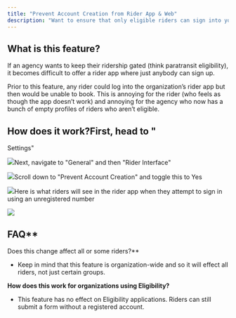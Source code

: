```yaml
---
title: "Prevent Account Creation from Rider App & Web"
description: "Want to ensure that only eligible riders can sign into your organization's Rider App? This feature is for you!"
---
```


## What is this feature?

If an agency wants to keep their ridership gated (think paratransit eligibility), it becomes difficult to offer a rider app where just anybody can sign up.

Prior to this feature, any rider could log into the organization’s rider app but then would be unable to book. This is annoying for the rider (who feels as though the app doesn’t work) and annoying for the agency who now has a bunch of empty profiles of riders who aren’t eligible.

## How does it work?First, head to "

Settings"

![](https://downloads.intercomcdn.com/i/o/wyxobwoi/1320234585/9e8fff328c583f8e737915510d7f/Screenshot+2025-01-03+at+10_21_54%E2%80%AFAM.png?expires=1753820100&signature=b95ff97edf9b6cdfc8e33f11ceaea09dc3da0c2b714c2d9ff536d57391e5b721&req=dSMlFst9mYRXXPMW1HO4zdZH%2FiQTkxpFwA17yLAZElzUKASdWHKPUgd7%2BZr0%0A6Drz%0A)Next, navigate to "General" and then "Rider Interface"

![](https://downloads.intercomcdn.com/i/o/wyxobwoi/1320235122/8541e2b8e0d64e57b0f61d286df6/Screenshot+2025-01-03+at+10_21_47%E2%80%AFAM.png?expires=1753820100&signature=6fff725a5f76e72ba6e39c7cca6fa5a06fd2390a81b7dc4b59a4500943e1b2be&req=dSMlFst9mIBdW%2FMW1HO4zWTn7CllMXY65EYXhwa3ZZ2Ck%2FMSDVmTzwfbxOTW%0AUmzm%0A)Scroll down to "Prevent Account Creation" and toggle this to Yes

![](https://downloads.intercomcdn.com/i/o/wyxobwoi/1320234834/35c6140929ccf85f6a0a02b83f53/Screenshot+2025-01-03+at+10_22_06%E2%80%AFAM.png?expires=1753820100&signature=5e7be55f572050baad9f77b7cb7dedc26d79c5bb1f348c94c0aabb6ecb23b1de&req=dSMlFst9mYlcXfMW1HO4zT8ijSLvGdVWStI2uxAu8WN5%2FUKN85D6e9addK8A%0A78fb%0A)Here is what riders will see in the rider app when they attempt to sign in using an unregistered number

![](https://downloads.intercomcdn.com/i/o/wyxobwoi/1320235232/e8bd5d7c442fa7302ca3b9b82a11/IMG_3364+%281%29.PNG?expires=1753820100&signature=d6dc2984e3665ece35f0b6511bf2d354eb63e220521d7e4a2d7f415265204212&req=dSMlFst9mINcW%2FMW1HO4zbMqDWRr%2BeDuGsYzYzBVW5MMSDR9gi8er0qZWeI8%0ABFPT%0A)

## FAQ**

Does this change affect all or some riders?**

- Keep in mind that this feature is organization-wide and so it will effect all riders, not just certain groups.

**How does this work for organizations using Eligibility?**

- This feature has no effect on Eligibility applications. Riders can still submit a form without a registered account.
